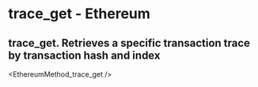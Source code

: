 # trace_get - Ethereum

## trace_get. Retrieves a specific transaction trace by transaction hash and index


<EthereumMethod_trace_get />
